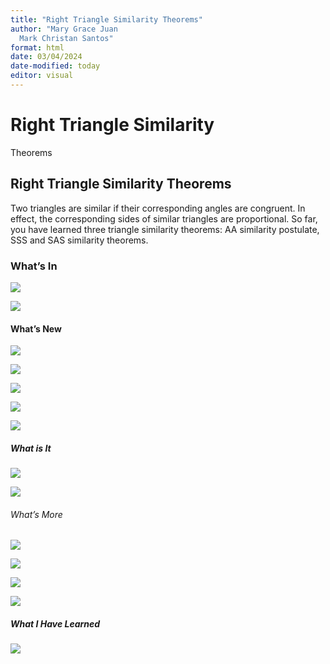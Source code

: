 ```yaml
---
title: "Right Triangle Similarity Theorems"
author: "Mary Grace Juan 
  Mark Christan Santos"
format: html
date: 03/04/2024
date-modified: today
editor: visual
---
```


# Right Triangle Similarity

Theorems

## Right Triangle Similarity Theorems

Two triangles are similar if their corresponding angles are congruent. In effect, the corresponding sides of similar triangles are proportional. So far, you have learned three triangle similarity theorems: AA similarity postulate, SSS and SAS similarity theorems.

### What’s In

![](Screenshot%202024-03-04%20105654.png)

![](Screenshot%202024-03-04%20105708.png)

#### What’s New

![](Screenshot%202024-03-04%20105946.png){fig-align="center"}

![](Screenshot%202024-03-04%20110002.png){fig-align="center"}

![](Screenshot%202024-03-04%20110027.png){fig-align="center"}

![](Screenshot%202024-03-04%20110039.png){fig-align="center"}

![](Screenshot%202024-03-04%20110055.png){fig-align="center"}

##### What is It

![](Screenshot%202024-03-04%20110547.png){fig-align="center"}

![](Screenshot%202024-03-04%20110604.png){fig-align="center"}

###### What’s More

![](Screenshot%202024-03-04%20110821.png){fig-align="center"}

![](Screenshot%202024-03-04%20110835.png){fig-align="center"}

![](Screenshot%202024-03-04%20110902.png){fig-align="center"}

![](Screenshot%202024-03-04%20110919.png){fig-align="center"}

##### What I Have Learned

##### ![](Screenshot%202024-03-04%20111347.png)
